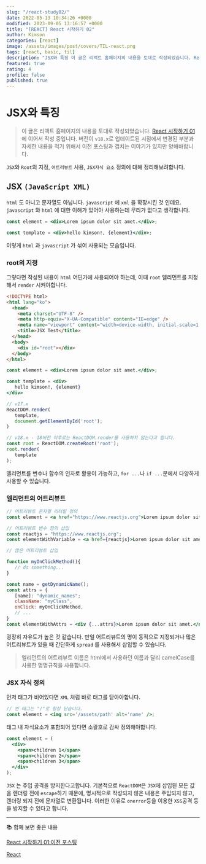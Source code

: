 ```yaml
---
slug: "/react-study02/"
date: 2022-05-13 10:34:26 +0000
modified: 2023-09-05 13:16:57 +0000
title: "[REACT] React 시작하기 02"
author: Kimson
categories: [react]
image: /assets/images/post/covers/TIL-react.png
tags: [react, basic, til]
description: "JSX와 특징 이 글은 리액트 홈페이지의 내용을 토대로 작성되었습니다. React 시작하기 01 에 이어서 작성 중입니다. 버전이 `v18.x`로 업데이트된 시점에서 변경된 부분과 자세한 내용을 적기 위해서 이전 포스팅과 겹치는 이야기가 있지만 양해바랍니다. `JSX`와 `Root`의 지정, `어트리뷰트` 사용, `JSX자식 요소` 정의에 대해 정리해보려합니다."
featured: true
rating: 4
profile: false
published: true
---
```


# JSX와 특징

> 이 글은 리액트 홈페이지의 내용을 토대로 작성되었습니다.
> [React 시작하기 01](/react-study01) 에 이어서 작성 중입니다. 버전이 `v18.x`로 업데이트된 시점에서 변경된 부분과 자세한 내용을 적기 위해서 이전 포스팅과 겹치는 이야기가 있지만 양해바랍니다.

`JSX`와 `Root`의 지정, `어트리뷰트` 사용, `JSX자식 요소` 정의에 대해 정리해보려합니다.

## JSX `(JavaScript XML)`

`html` 도 아니고 문자열도 아닙니다. `javascript` 에 `xml` 을 확장시킨 것 인데요. `javascript` 와 `html` 에 대한 이해가 있어야 사용하는데 무리가 없다고 생각합니다.

```jsx
const element = <div>Lorem ipsum dolor sit amet.</div>;

const template = <div>hello kimson!, {element}</div>;
```

이렇게 `html` 과 `javascript` 가 섞여 사용되는 모습입니다.

### root의 지정

그렇다면 작성된 내용이 `html` 어딘가에 사용되어야 하는데, 이때 `root` 엘리먼트를 지정해서 `render` 시켜야합니다.

```html
<!DOCTYPE html>
<html lang="ko">
  <head>
    <meta charset="UTF-8" />
    <meta http-equiv="X-UA-Compatible" content="IE=edge" />
    <meta name="viewport" content="width=device-width, initial-scale=1.0" />
    <title>JSX Test</title>
  </head>
  <body>
    <div id="root"></div>
  </body>
</html>
```

```jsx
const element = <div>Lorem ipsum dolor sit amet.</div>;

const template = <div>
   hello kimson!, {element}
</div>

// v17.x
ReactDOM.render(
   template,
   document.getElementById('root');
)

// v18.x - 18버전 이후로는 ReactDOM.render를 사용하지 않는다고 합니다.
const root = ReactDOM.createRoot('root');
root.render(
   template
);
```

엘리먼트를 변수나 함수의 인자로 활용이 가능하고, `for ...`나 `if ...`문에서 다양하게 사용할 수 있습니다.

### 엘리먼트의 어트리뷰트

```jsx
// 어트리뷰트 문자열 리터럴 정의
const element = <a href="https://www.reactjs.org">Lorem ipsum dolor sit amet.</a>

// 어트리뷰트 변수 정의 삽입
const reactjs = "https://www.reactjs.org";
const elementWithVariable = <a href={reactjs}>Lorem ipsum dolor sit amet.</a>;

// 많은 어트리뷰트 삽입

function myOnClickMethod(){
   // do something...
}

const name = getDynamicName();
const attrs = {
   [name]: "dynamic_names";
   className: "myClass",
   onClick: myOnClickMethod,
   // ...
}
const elementWithAttrs = <div {...attrs}>Lorem ipsum dolor sit amet.</div>;
```

굉장히 자유도가 높은 것 같습니다. 만일 어트리뷰트의 명이 동적으로 지정되거나 많은 어트리뷰트가 있을 때 간단하게 `spread` 를 사용해서 삽입할 수 있습니다.

> 엘리먼트의 어트리뷰트 이름은 html에서 사용하던 이름과 달리 camelCase를 사용한 명명규칙을 사용합니다.

### JSX 자식 정의

먼저 태그가 비어있다면 `XML` 처럼 바로 태그를 닫아야합니다.

```jsx
// 빈 태그는 "/"로 항상 닫습니다.
const element = <img src='/assets/path' alt='name' />;
```

태그 내 자식요소가 포함되어 있다면 소괄호로 감싸 정의해야합니다.

```jsx
const element = (
  <div>
    <span>children 1</span>
    <span>children 2</span>
    <span>children 3</span>
  </div>
);
```

`JSX` 는 주입 공격을 방지한다고합니다. 기본적으로 `ReactDOM`은 `JSX`에 삽입된 모든 값을 렌더링 전에 `escape`하기 때문에, 명시적으로 작성되지 않은 내용은 주입되지 않고, 렌더링 되지 전에 문자열로 변환됩니다. 이러한 이유로 `onerror`등을 이용한 `XSS`공격 등을 방지할 수 있다고 합니다.

---

📚 함께 보면 좋은 내용

[React 시작하기 01:이전 포스팅](/react-study01/)

[React](https://ko.reactjs.org/docs/hello-world.html)
